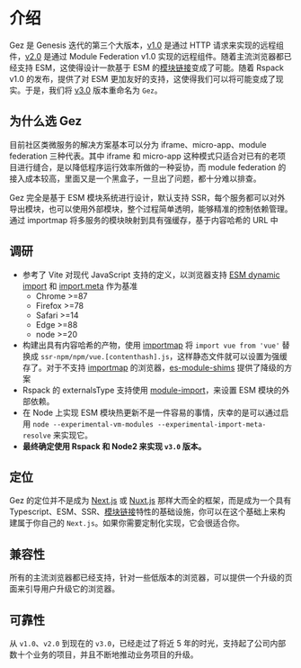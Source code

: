 # 介绍
Gez 是 Genesis 迭代的第三个大版本，[v1.0](https://github.com/dp-os/gez/tree/v1) 是通过 HTTP 请求来实现的远程组件，[v2.0](https://github.com/dp-os/gez/tree/v2) 是通过 Module Federation v1.0
 实现的远程组件。随着主流浏览器都已经支持 ESM，这使得设计一款基于 ESM 的[模块链接](./essentials/module-link.mdx)变成了可能。随着 Rspack v1.0 的发布，提供了对 ESM 更加友好的支持，这使得我们可以将可能变成了现实。于是，我们将 [v3.0](https://github.com/dp-os/gez) 版本重命名为 `Gez`。

## 为什么选 Gez
目前社区类微服务的解决方案基本可以分为 iframe、micro-app、module federation 三种代表。其中 iframe 和 micro-app 这种模式只适合对已有的老项目进行缝合，是以降低程序运行效率所做的一种妥协，而 module federation 的接入成本较高，里面又是一个黑盒子，一旦出了问题，都十分难以排查。

Gez 完全是基于 ESM 模块系统进行设计，默认支持 SSR，每个服务都可以对外导出模块，也可以使用外部模块，整个过程简单透明，能够精准的控制依赖管理。通过 importmap 将多服务的模块映射到具有强缓存，基于内容哈希的 URL 中

## 调研
- 参考了 Vite 对现代 JavaScript 支持的定义，以浏览器支持 [ESM dynamic import](https://caniuse.com/es6-module-dynamic-import) 和 [import.meta](https://caniuse.com/mdn-javascript_operators_import_meta) 作为基准
    - Chrome >=87
    - Firefox >=78
    - Safari >=14
    - Edge >=88
    - node >=20
- 构建出具有内容哈希的产物，使用 [importmap](https://caniuse.com/?search=import%20map) 将 `import vue from 'vue'` 替换成 `ssr-npm/npm/vue.[contenthash].js`，这样静态文件就可以设置为强缓存了。对于不支持 [importmap](https://caniuse.com/?search=import%20map) 的浏览器，[es-module-shims](https://github.com/guybedford/es-module-shims) 提供了降级的方案
- Rspack 的 externalsType 支持使用 [module-import](https://rspack.dev/config/externals#externalstypemodule-import)，来设置 ESM 模块的外部依赖。
- 在 Node 上实现 ESM 模块热更新不是一件容易的事情，庆幸的是可以通过启用 `node --experimental-vm-modules --experimental-import-meta-resolve` 来实现它。
- **最终确定使用 Rspack 和 Node2 来实现 `v3.0` 版本。**

## 定位
Gez 的定位并不是成为 [Next.js](https://nextjs.org) 或 [Nuxt.js](https://nuxt.com/) 那样大而全的框架，而是成为一个具有 Typescript、ESM、SSR、[模块链接](./essentials/module-link.mdx)特性的基础设施，你可以在这个基础上来构建属于你自己的 `Next.js`。如果你需要定制化实现，它会很适合你。

## 兼容性
所有的主流浏览器都已经支持，针对一些低版本的浏览器，可以提供一个升级的页面来引导用户升级它的浏览器。

## 可靠性
从 `v1.0`、`v2.0` 到现在的 `v3.0`，已经走过了将近 5 年的时光，支持起了公司内部数十个业务的项目，并且不断地推动业务项目的升级。
